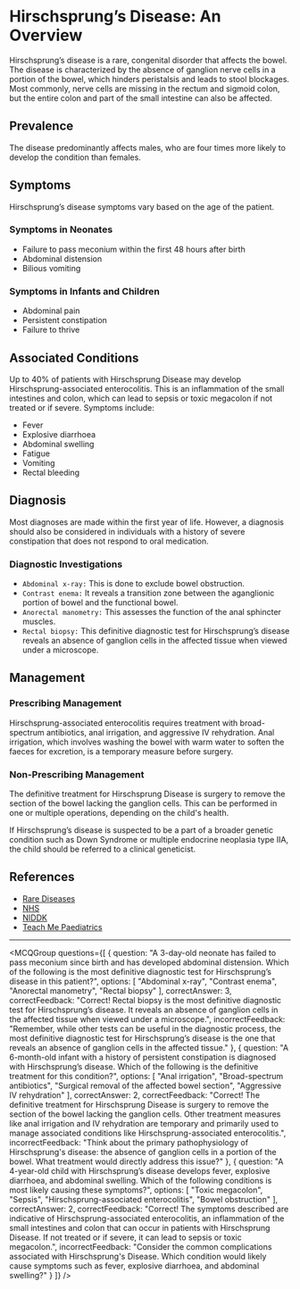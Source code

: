 
# Hirschsprung’s Disease: An Overview

Hirschsprung’s disease is a rare, congenital disorder that affects the bowel. The disease is characterized by the absence of ganglion nerve cells in a portion of the bowel, which hinders peristalsis and leads to stool blockages. Most commonly, nerve cells are missing in the rectum and sigmoid colon, but the entire colon and part of the small intestine can also be affected.

## Prevalence

The disease predominantly affects males, who are four times more likely to develop the condition than females.

## Symptoms

Hirschsprung’s disease symptoms vary based on the age of the patient.

### Symptoms in Neonates

- Failure to pass meconium within the first 48 hours after birth
- Abdominal distension
- Bilious vomiting

### Symptoms in Infants and Children

- Abdominal pain
- Persistent constipation
- Failure to thrive

## Associated Conditions

Up to 40% of patients with Hirschsprung Disease may develop Hirschsprung-associated enterocolitis. This is an inflammation of the small intestines and colon, which can lead to sepsis or toxic megacolon if not treated or if severe. Symptoms include:

- Fever
- Explosive diarrhoea
- Abdominal swelling
- Fatigue 
- Vomiting 
- Rectal bleeding

## Diagnosis

Most diagnoses are made within the first year of life. However, a diagnosis should also be considered in individuals with a history of severe constipation that does not respond to oral medication. 

### Diagnostic Investigations

- `Abdominal x-ray:` This is done to exclude bowel obstruction. 
- `Contrast enema:` It reveals a transition zone between the aganglionic portion of bowel and the functional bowel. 
- `Anorectal manometry:` This assesses the function of the anal sphincter muscles.
- `Rectal biopsy:` This definitive diagnostic test for Hirschsprung’s disease reveals an absence of ganglion cells in the affected tissue when viewed under a microscope.

## Management

### Prescribing Management

Hirschsprung-associated enterocolitis requires treatment with broad-spectrum antibiotics, anal irrigation, and aggressive IV rehydration. Anal irrigation, which involves washing the bowel with warm water to soften the faeces for excretion, is a temporary measure before surgery.

### Non-Prescribing Management

The definitive treatment for Hirschsprung Disease is surgery to remove the section of the bowel lacking the ganglion cells. This can be performed in one or multiple operations, depending on the child's health.

If Hirschsprung’s disease is suspected to be a part of a broader genetic condition such as Down Syndrome or multiple endocrine neoplasia type IIA, the child should be referred to a clinical geneticist.

## References

- [Rare Diseases](https://rarediseases.org/rare-diseases/hirschsprungs-disease/)
- [NHS](https://www.nhs.uk/conditions/hirschsprungs-disease/)
- [NIDDK](https://www.niddk.nih.gov/health-information/digestive-diseases/hirschsprung-disease)
- [Teach Me Paediatrics](https://teachmepaediatrics.com/surgery/abdominal/hirschsprungs-disease/)

---

<MCQGroup questions={[
  {
    question: "A 3-day-old neonate has failed to pass meconium since birth and has developed abdominal distension. Which of the following is the most definitive diagnostic test for Hirschsprung’s disease in this patient?",
    options: [
      "Abdominal x-ray",
      "Contrast enema",
      "Anorectal manometry",
      "Rectal biopsy"
    ],
    correctAnswer: 3,
    correctFeedback: "Correct! Rectal biopsy is the most definitive diagnostic test for Hirschsprung’s disease. It reveals an absence of ganglion cells in the affected tissue when viewed under a microscope.",
    incorrectFeedback: "Remember, while other tests can be useful in the diagnostic process, the most definitive diagnostic test for Hirschsprung’s disease is the one that reveals an absence of ganglion cells in the affected tissue."
  },
  {
    question: "A 6-month-old infant with a history of persistent constipation is diagnosed with Hirschsprung’s disease. Which of the following is the definitive treatment for this condition?",
    options: [
      "Anal irrigation",
      "Broad-spectrum antibiotics",
      "Surgical removal of the affected bowel section",
      "Aggressive IV rehydration"
    ],
    correctAnswer: 2,
    correctFeedback: "Correct! The definitive treatment for Hirschsprung Disease is surgery to remove the section of the bowel lacking the ganglion cells. Other treatment measures like anal irrigation and IV rehydration are temporary and primarily used to manage associated conditions like Hirschsprung-associated enterocolitis.",
    incorrectFeedback: "Think about the primary pathophysiology of Hirschsprung's disease: the absence of ganglion cells in a portion of the bowel. What treatment would directly address this issue?"
  },
  {
    question: "A 4-year-old child with Hirschsprung’s disease develops fever, explosive diarrhoea, and abdominal swelling. Which of the following conditions is most likely causing these symptoms?",
    options: [
      "Toxic megacolon",
      "Sepsis",
      "Hirschsprung-associated enterocolitis",
      "Bowel obstruction"
    ],
    correctAnswer: 2,
    correctFeedback: "Correct! The symptoms described are indicative of Hirschsprung-associated enterocolitis, an inflammation of the small intestines and colon that can occur in patients with Hirschsprung Disease. If not treated or if severe, it can lead to sepsis or toxic megacolon.",
    incorrectFeedback: "Consider the common complications associated with Hirschsprung's Disease. Which condition would likely cause symptoms such as fever, explosive diarrhoea, and abdominal swelling?"
  }
]} />